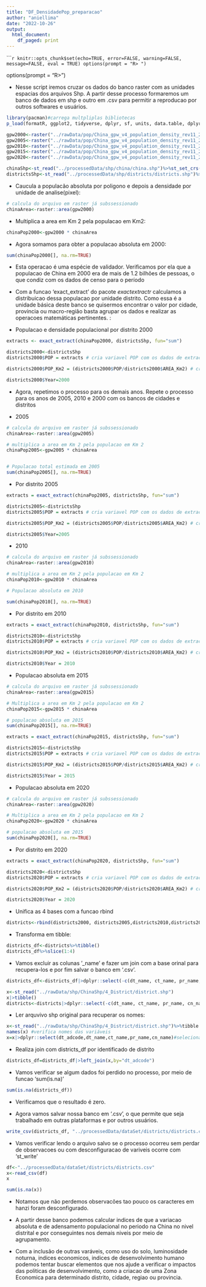 ```yaml
---
title: "DF_DensidadePop_preparacao"
author: "aniellima"
date: "2022-10-26"
output:
  html_document: 
    df_paged: print
---
```


``````r
knitr::opts_chunk$set(echo=TRUE, error=FALSE, warning=FALSE, message=FALSE, eval = TRUE)
options(prompt = "R> ")
```

options(prompt = "R> ")


*   Nesse script iremos cruzar os dados do banco raster com as unidades espacias dos arquivos Shp. A partir desse processo formaremos um banco de dados em shp e outro em .csv para permitir a reproducao por outros softwares e usuários.



```r
library(pacman)#carrega multpliplas bibliotecas
p_load(formatR, ggplot2, tidyverse, dplyr, sf, units, data.table, dplyr, raster, rasterVis, viridis, ggpubr, rgeos,  exactextractr, knitr, geodata)
```

 

```r
gpw2000<-raster("../rawData/pop/China_gpw_v4_population_density_rev11_2000_30s.tif")
gpw2005<-raster("../rawData/pop/China_gpw_v4_population_density_rev11_2005_30s.tif")
gpw2010<-raster("../rawData/pop/China_gpw_v4_population_density_rev11_2010_30s.tif")
gpw2015<-raster("../rawData/pop/China_gpw_v4_population_density_rev11_2015_30s.tif")
gpw2020<-raster("../rawData/pop/China_gpw_v4_population_density_rev11_2020_30s.tif")
```



```r
chinaShp<-st_read("../processedData/shp/china/china.shp")%>%st_set_crs(4326)
districtsShp<-st_read("../processedData/shp/districts/districts.shp")%>%st_set_crs(4326)
```






* Caucula a populacão absoluta por poligono e depois a densidade por unidade de analise(pixel):

```r
# calcula do arquivo em raster já subssessionado 
chinaArea<-raster::area(gpw2000)
```

* Multiplica a area em Km 2 pela populacao em Km2:

```r
chinaPop2000<-gpw2000 * chinaArea
```


* Agora somamos para obter a populacao absoluta em 2000:

```r
sum(chinaPop2000[], na.rm=TRUE)
```

* Esta operacao é uma espécie de validador. Verificamos por ela que a populacao de China em 2000 era de mais de 1.2 bilhões de pessoas, o que condiz com os dados de censo para o período


* Com a funcao 'exact_extract' do pacote _exactextractr_ calculamos a distribuicao dessa populacao por unidade distrito. Como essa é a unidade básica deste banco se quisermos encontrar o valor por cidade, provincia ou macro-região basta agrupar os dados e realizar as operacoes matemáticas pertinentes. : 


* Populacao e densidade populacional por distrito 2000

```r
extracts <- exact_extract(chinaPop2000, districtsShp, fun="sum")
```


```r
districts2000<-districtsShp
districts2000$POP = extracts # cria variavel POP com os dados de extracts

districts2000$POP_Km2 = (districts2000$POP/districts2000$AREA_Km2) # cria variável POP_KM_2 com os dados de pop dividido pela área

districts2000$Year=2000
```



* Agora, repetimos o processo para os demais anos. Repete o processo para os anos de 2005, 2010 e 2000 com os bancos de cidades e distritos


*   2005
```r
# calcula do arquivo em raster já subssessionado 
chinaArea<-raster::area(gpw2005)

# multiplica a area em Km 2 pela populacao em Km 2
chinaPop2005<-gpw2005 * chinaArea


# Populacao total estimada em 2005
sum(chinaPop2005[], na.rm=TRUE)
```


* Por distrito 2005

```r
extracts = exact_extract(chinaPop2005, districtsShp, fun="sum")
```


```r
districts2005<-districtsShp
districts2005$POP = extracts # cria variavel POP com os dados de extracts

districts2005$POP_Km2 = (districts2005$POP/districts2005$AREA_Km2) # cria variável POP_KM_2 com os dados de pop dividido pela área

districts2005$Year=2005
```

* 2010

```r
# calcula do arquivo em raster já subssessionado 
chinaArea<-raster::area(gpw2010)

# multiplica a area em Km 2 pela populacao em Km 2
chinaPop2010<-gpw2010 * chinaArea

# Populacao absoluta em 2010

sum(chinaPop2010[], na.rm=TRUE)
```


* Por distrito em 2010



```r
extracts = exact_extract(chinaPop2010, districtsShp, fun="sum")
```


```r
districts2010<-districtsShp
districts2010$POP = extracts # cria variavel POP com os dados de extracts

districts2010$POP_Km2 = (districts2010$POP/districts2010$AREA_Km2) # cria variável POP_KM_2 com os dados de pop dividido pela área

districts2010$Year = 2010
```


* Populacao absoluta em 2015

```r
# calcula do arquivo em raster já subssessionado 
chinaArea<-raster::area(gpw2015)

# Multiplica a area em Km 2 pela populacao em Km 2
chinaPop2015<-gpw2015 * chinaArea

# populacao absoluta em 2015
sum(chinaPop2015[], na.rm=TRUE)
```





```r
extracts = exact_extract(chinaPop2015, districtsShp, fun="sum")
```


```r
districts2015<-districtsShp
districts2015$POP = extracts # cria variavel POP com os dados de extracts

districts2015$POP_Km2 = (districts2015$POP/districts2015$AREA_Km2) # cria variável POP_KM_2 com os dados de pop dividido pela área

districts2015$Year = 2015
```


* Populacao absoluta em 2020

```r
# calcula do arquivo em raster já subssessionado 
chinaArea<-raster::area(gpw2020)

# Multiplica a area em Km 2 pela populacao em Km 2
chinaPop2020<-gpw2020 * chinaArea

# populacao absoluta em 2015
sum(chinaPop2020[], na.rm=TRUE)
```


* Por distrito em 2020

```r
extracts = exact_extract(chinaPop2020, districtsShp, fun="sum")
```


```r
districts2020<-districtsShp
districts2020$POP = extracts # cria variavel POP com os dados de extracts

districts2020$POP_Km2 = (districts2020$POP/districts2020$AREA_Km2) # cria variável POP_KM_2 com os dados de pop dividido pela área

districts2020$Year = 2020
```

* Unifica as 4 bases com a funcao rbind 
```r
districts<-rbind(districts2000, districts2005,districts2010,districts2015, districts2020)
```

* Transforma em  tibble:
```r
districts_df<-districts%>%tibble() 
districts_df%>%slice(1:4)
```
* Vamos excluir as colunas '_name' e fazer um join com a base orinal para recupera-los e por fim salvar o banco em '.csv'.

```r
districts_df<-districts_df|>dplyr::select(-c(dt_name, ct_name, pr_name, cn_name, geometry))
```

```r
x<-st_read("../rawData/shp/ChinaShp/4_District/district.shp")
x|>tibble()
districts<-districts|>dplyr::select(-c(dt_name, ct_name, pr_name, cn_name))
```



* Ler arquvivo shp original para recuperar os nomes:

```r
x<-st_read("../rawData/shp/ChinaShp/4_District/district.shp")%>%tibble
names(x) #verifica nomes das variáveis
x=x|>dplyr::select(dt_adcode,dt_name,ct_name,pr_name,cn_name)#seleciona variaveis
```
* Realiza join com districts_df por identificado de distrito
```r
districts_df=districts_df|>left_join(x,by="dt_adcode")
```

* Vamos verificar se algum dados foi perdido no processo, por meio de funcao 'sum(is.na)'
```r
sum(is.na(districts_df))
```
* Verificamos que o resultado é zero. 

* Agora vamos salvar nossa banco em '.csv', o que permite que seja trabalhado em outras plataformas e por outros usuários. 

```r
write_csv(districts_df, "../processedData/dataSet/districts/districts.csv", col_names = T)
```

* Vamos verificar lendo o arquivo salvo se o processo ocorreu sem perdar de observacoes ou com desconfiguracao de variveis ocorre com 'st_write'

```r
df<-"../processedData/dataSet/districts/districts.csv"
x<-read_csv(df)
x
```
```r
sum(is.na(x))
```

* Notamos que não perdemos observacões tao pouco os caracteres em hanzi foram desconfigurado. 
* A partir desse banco podemos calcular indices de que a variacao absoluta e de adensamento populacional no periodo na China no nivel distrital e por conseguintes nos demais niveis por meio de agrupamento. 

* Com a inclusão de outras varáveis, como uso do solo, luminosidade noturna, indices economicos, indices de desenvolvimento humano podemos tentar buscar elementos que nos ajude a verificar o impactos das politicas de desenvolvimento, como a criacao de uma Zona Economica para determinado distrito, cidade, regiao ou provincia. 

